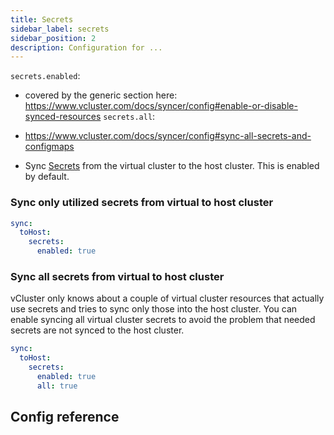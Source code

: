 ```yaml
---
title: Secrets
sidebar_label: secrets
sidebar_position: 2
description: Configuration for ...
---
```



`secrets.enabled`:
 - covered by the generic section here: https://www.vcluster.com/docs/syncer/config#enable-or-disable-synced-resources
`secrets.all`:
 - https://www.vcluster.com/docs/syncer/config#sync-all-secrets-and-configmaps

 - Sync [Secrets](https://kubernetes.io/docs/concepts/configuration/secret/) from the virtual cluster to the host cluster. This is enabled by default.

### Sync only utilized secrets from virtual to host cluster
```YAML
sync:
  toHost:
    secrets:
      enabled: true
```

### Sync all secrets from virtual to host cluster
vCluster only knows about a couple of virtual cluster resources that actually use secrets and tries to sync only those into the host cluster. You can enable syncing all virtual cluster secrets to avoid the problem that needed secrets are not synced to the host cluster.
```YAML
sync:
  toHost:
    secrets:
      enabled: true
      all: true
```

## Config reference

<SyncAllResource/>